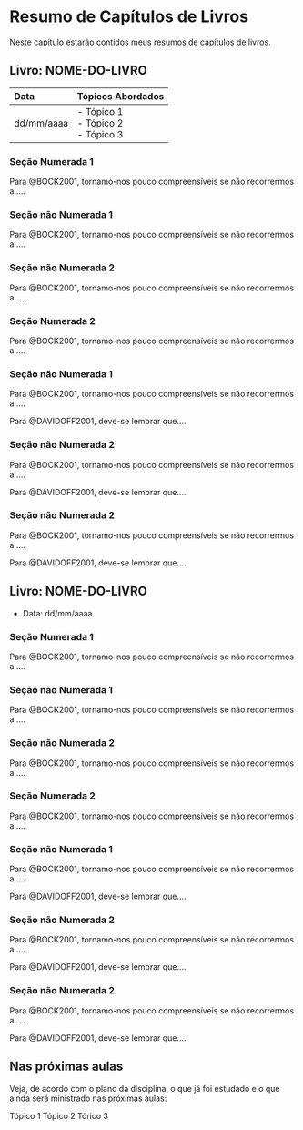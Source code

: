 # Resumo de Capítulos de Livros

Neste capítulo estarão contidos meus resumos de capítulos de livros.

## Livro: NOME-DO-LIVRO

|Data|Tópicos Abordados|
|:--|:--|
|dd/mm/aaaa|- Tópico 1<br>- Tópico 2<br>- Tópico 3|

### Seção Numerada 1

Para @BOCK2001, tornamo-nos pouco compreensíveis se não recorrermos a ....

### Seção não Numerada 1 {-}

Para @BOCK2001, tornamo-nos pouco compreensíveis se não recorrermos a ....

### Seção não Numerada 2 {-}

Para @BOCK2001, tornamo-nos pouco compreensíveis se não recorrermos a ....

### Seção Numerada 2

Para @BOCK2001, tornamo-nos pouco compreensíveis se não recorrermos a ....

### Seção não Numerada 1 {-}

Para @BOCK2001, tornamo-nos pouco compreensíveis se não recorrermos a ....

Para @DAVIDOFF2001, deve-se lembrar que....

### Seção não Numerada 2 {-}

Para @BOCK2001, tornamo-nos pouco compreensíveis se não recorrermos a ....

Para @DAVIDOFF2001, deve-se lembrar que....

### Seção não Numerada 2 {-}

Para @BOCK2001, tornamo-nos pouco compreensíveis se não recorrermos a ....

Para @DAVIDOFF2001, deve-se lembrar que....


## Livro: NOME-DO-LIVRO

* Data: dd/mm/aaaa

### Seção Numerada 1

Para @BOCK2001, tornamo-nos pouco compreensíveis se não recorrermos a ....

### Seção não Numerada 1 {-}

Para @BOCK2001, tornamo-nos pouco compreensíveis se não recorrermos a ....

### Seção não Numerada 2 {-}

Para @BOCK2001, tornamo-nos pouco compreensíveis se não recorrermos a ....

### Seção Numerada 2

Para @BOCK2001, tornamo-nos pouco compreensíveis se não recorrermos a ....

### Seção não Numerada 1 {-}

Para @BOCK2001, tornamo-nos pouco compreensíveis se não recorrermos a ....

Para @DAVIDOFF2001, deve-se lembrar que....

### Seção não Numerada 2 {-}

Para @BOCK2001, tornamo-nos pouco compreensíveis se não recorrermos a ....

Para @DAVIDOFF2001, deve-se lembrar que....

### Seção não Numerada 2 {-}

Para @BOCK2001, tornamo-nos pouco compreensíveis se não recorrermos a ....

Para @DAVIDOFF2001, deve-se lembrar que....

## Nas próximas aulas

Veja, de acordo com o plano da disciplina, o que já foi estudado e o que ainda será ministrado nas próximas aulas:

Tópico 1
Tópico 2
Tórico 3